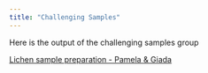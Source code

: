 ```yaml
---
title: "Challenging Samples"
---
```


Here is the output of the challenging samples group

[Lichen sample preparation - Pamela & Giada](https://drive.google.com/file/d/1AG4RaDtF2ifnKhYhrJtUylbvV62khiUp/view?usp=share_link)


